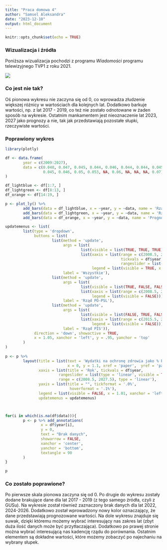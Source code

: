 ---
title: "Praca domowa 4"
author: "Samsel Aleksandra"
date: "2023-12-10"
output: html_document
---

```{r setup, include=FALSE}
knitr::opts_chunk$set(echo = TRUE)
```

### Wizualizacja i źródła

Poniższa wizualizacja pochodzi z programu *Wiadomości* programu telewizyjnego 
TVP1 z roku 2021.

![](wydatki.png)

### Co jest nie tak?

Oś pionowa wykresu nie zaczyna się od 0, co wprowadza złudzenie większej różnicy 
w wartościach dla kolejnych lat. Dodatkowo barkuje wartości, np. z lat 2017 - 2019,
co też nie zostało odnotowane w żaden sposób na wykresie. Ostatnim mankamentem 
jest nieoznaczenie lat 2023, 2027 jako prognozy a nie, tak jak przedstawiają 
pozostałe słupki, rzeczywiste wartości.

### Poprawiony wykres

```{r kod, , error=FALSE, warning=FALSE, message=FALSE, results="markup"}
library(plotly)

df <- data.frame(
        year = c(2009:2027),
        data = c(0.048, 0.047, 0.045, 0.044, 0.046, 0.044, 0.044, 0.045, 0.046, 
                 0.045, 0.046, 0.05, 0.053, NA, 0.06, NA, NA, NA, 0.07)
)

df_lightblue <- df[1:7, ]
df_lightgreen <- df[8:13, ]
df_orange <- df[14:19, ]

p <- plot_ly() %>%
        add_bars(data = df_lightblue, x = ~year, y = ~data, name = 'Rząd PO-PSL', marker = list(color = 'lightblue')) %>%
        add_bars(data = df_lightgreen, x = ~year, y = ~data, name = 'Rząd PIS', marker = list(color = 'lightgreen')) %>%
        add_bars(data = df_orange, x = ~year, y = ~data, name = 'Prognoza', marker = list(color = 'orange'))

updatemenus <- list(
        list(type = 'dropdown',
             buttons = list(
                     list(method = 'update',
                          args = list(
                                  list(visible = list(TRUE, TRUE, TRUE), showlegend = list(TRUE, TRUE, TRUE)),
                                  list(xaxis = list(range = c(2008.5, 2027.5), 
                                                    tickvals = df$year,
                                                    rangeslider = list(type = 'linear', visible = TRUE)),
                                       legend = list(visible = TRUE, x = 1.01, xanchor = 'left', y = .8, yanchor = 'top'))),
                          label = 'Wszystkie'),
                     list(method = 'update',
                          args = list(
                                  list(visible = list(TRUE, FALSE, FALSE), showlegend = list(FALSE, FALSE, FALSE)), 
                                  list(xaxis = list(range = c(2008.5, 2015.5), tickvals = df$year),
                                       legend = list(visible = FALSE))),
                          label = 'Rząd PO-PSL'),
                     list(method = 'update',
                          args = list(
                                  list(visible = list(FALSE, TRUE, FALSE), showlegend = list(FALSE, FALSE, FALSE)), 
                                  list(xaxis = list(range = c(2015.5, 2021.5), tickvals = df$year),
                                       legend = list(visible = FALSE))),
                          label = 'Rząd PIS')), 
             direction = 'down', showactive = TRUE, 
             x = 1.05, xanchor = 'left', y = .95, yanchor = 'top'
        )
)
        
p <- p %>%         
        layout(title = list(text = 'Wydatki na ochronę zdrowia jako % PKB',
                            x = 0, y = 1.1, xref = 'paper',  yref = 'paper'),
               xaxis = list(title = 'Rok', tickvals = df$year,
                        rangeslider = list(type = 'linear', visible = TRUE),
                        range = c(2008.5, 2027.5), type = 'linear'),
               yaxis = list(title = "", tickformat = '.0%', 
                             hoverformat = '.1%'),
               legend = list(visible = FALSE, x = 1.01, xanchor = 'left', y = .8, yanchor = 'top'),
               updatemenus = updatemenus)



for(i in which(is.na(df$data))){
        p <- p %>% add_annotations(
                x = df$year[i],
                y = 0,
                text = "Brak danych",
                showarrow = FALSE,
                xanchor = 'center',
                yanchor = 'bottom',
                textangle = 90
        )
}
```



```{r wykres, echo=FALSE, warning=FALSE}
p
```

### Co zostało poprawione?

Po pierwsze skala pionowa zaczyna się od 0. Po drugie do wykresu zostały dodane 
brakujące dane dla lat 2017 - 2019 (z tego samego źródła, 
czyli z GUSu). Na wykresie został również zaznaczony brak danych dla lat 2022,
2024-2026. Dodatkowo został wprowadzony nowy kolor oznaczający, że dane przedstawiają
prognozowane wartości. Na dole wykresu znajduje się suwak, dzięki któremu możemy wybrać 
interesujący nas zakres lat (zbyt duża ilość danych może być przytłaczająca).
Dodatkowo po prawej stronie można wybrać interesującą nas kadencję rządu do porównania.
Ostatnim  elementem są dokładne wartości, które możemy zobaczyć po najechaniu na
wybrany słupek.
